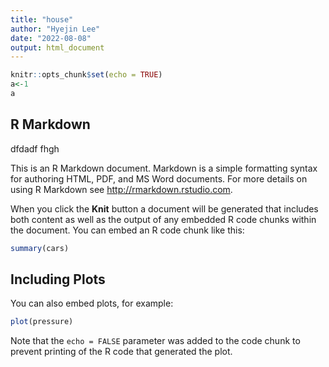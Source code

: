 ```yaml
---
title: "house"
author: "Hyejin Lee"
date: "2022-08-08"
output: html_document
---
```


```r
knitr::opts_chunk$set(echo = TRUE)
a<-1
a
```

## R Markdown
dfdadf fhgh

This is an R Markdown document. Markdown is a simple formatting syntax for authoring HTML, PDF, and MS Word documents. For more details on using R Markdown see <http://rmarkdown.rstudio.com>.

When you click the **Knit** button a document will be generated that includes both content as well as the output of any embedded R code chunks within the document. You can embed an R code chunk like this:

```r
summary(cars)
```

## Including Plots

You can also embed plots, for example:

```r
plot(pressure)
```

Note that the `echo = FALSE` parameter was added to the code chunk to prevent printing of the R code that generated the plot.
